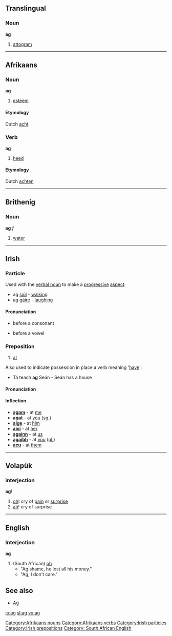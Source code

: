 ==Translingual==

===Noun===
'''ag'''
#[[attogram]]

----

==Afrikaans==
===Noun===
'''ag'''

# [[esteem]]

====Etymology====
Dutch [[acht]]

===Verb===
'''ag'''

# [[heed]]

====Etymology====
Dutch [[achten]]

[[Category:Afrikaans nouns]]
[[Category:Afrikaans verbs]]

----

==Brithenig==
===Noun===
'''ag''' ''f''

#[[water]]
----
==Irish==
===Particle===
Used with the [[verbal noun]] to make a [[progressive]] [[aspect]]:
*ag [[siúl]] - [[walk]]ing
*ag [[gáire]] - [[laugh]]ing

====Pronunciation====
*{{IPA|[ə]}} before a consonant
*{{IPA|[əg]}} before a vowel

[[Category:Irish particles]]

===Preposition===
#[[at]]

Also used to indicate possession in place a verb meaning '[[have]]':
*Tá teach '''ag''' Seán - Seán has a house

====Pronunciation====
{{IPA|[egʲ]}}

====Inflection====
*'''[[agam]]''' - at [[me]]
*'''[[agat]]''' - at [[you]] ([[singular|sg.]])
*'''[[aige]]''' - at [[him]]
*'''[[aici]]''' - at [[her]]
*'''[[againn]]''' - at [[us]]
*'''[[agaibh]]''' - at [[you]] ([[plural|pl.]])
*'''[[acu]]''' - at [[them]]

[[Category:Irish prepositions]]
----

==Volapük==
===interjection===
'''ag'''!

# [[oh]]! cry of [[pain]] or [[surprise]]
# [[ah]]! cry of surprise
----
==English==
===Interjection===
'''ag'''
#(South African) [[oh]]
#* "Ag shame, he lost all his money."
#* "Ag, I don't care."
[[Category: South African English]]

== See also ==
*[[Ag]]

[[io:ag]]
[[sl:ag]]
[[vo:ag]]
